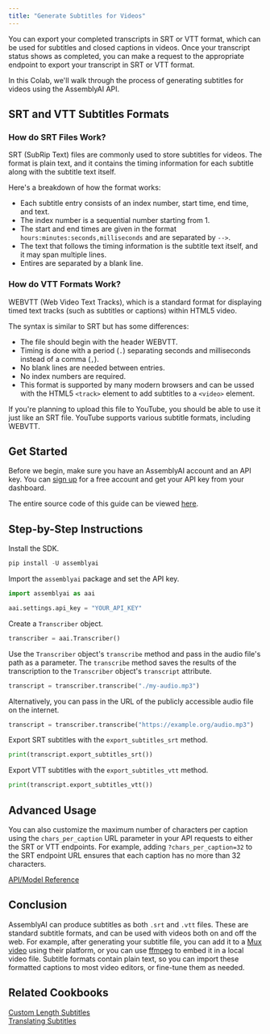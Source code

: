```yaml
---
title: "Generate Subtitles for Videos"
---
```


You can export your completed transcripts in SRT or VTT format, which can be used for subtitles and closed captions in videos. Once your transcript status shows as completed, you can make a request to the appropriate endpoint to export your transcript in SRT or VTT format.

In this Colab, we'll walk through the process of generating subtitles for videos using the AssemblyAI API.

## SRT and VTT Subtitles Formats

### How do SRT Files Work?

SRT (SubRip Text) files are commonly used to store subtitles for videos. The format is plain text, and it contains the timing information for each subtitle along with the subtitle text itself.

Here's a breakdown of how the format works:

- Each subtitle entry consists of an index number, start time, end time, and text.
- The index number is a sequential number starting from 1.
- The start and end times are given in the format `hours:minutes:seconds,milliseconds` and are separated by `-->`.
- The text that follows the timing information is the subtitle text itself, and it may span multiple lines.
- Entires are separated by a blank line.

### How do VTT Formats Work?

WEBVTT (Web Video Text Tracks), which is a standard format for displaying timed text tracks (such as subtitles or captions) within HTML5 video.

The syntax is similar to SRT but has some differences:

- The file should begin with the header WEBVTT.
- Timing is done with a period (`.`) separating seconds and milliseconds instead of a comma (`,`).
- No blank lines are needed between entries.
- No index numbers are required.
- This format is supported by many modern browsers and can be ussed with the HTML5 `<track>` element to add subtitles to a `<video>` element.

If you're planning to upload this file to YouTube, you should be able to use it just like an SRT file. YouTube supports various subtitle formats, including WEBVTT.

## Get Started

Before we begin, make sure you have an AssemblyAI account and an API key. You can [sign up](https://assemblyai.com/dashboard/signup) for a free account and get your API key from your dashboard.

The entire source code of this guide can be viewed [here](https://github.com/AssemblyAI-Examples/docs-snippets/tree/main/subtitles).

## Step-by-Step Instructions

Install the SDK.

```python
pip install -U assemblyai
```

Import the `assemblyai` package and set the API key.

```python
import assemblyai as aai

aai.settings.api_key = "YOUR_API_KEY"
```

Create a `Transcriber` object.

```python
transcriber = aai.Transcriber()
```

Use the `Transcriber` object's `transcribe` method and pass in the audio file's path as a parameter. The `transcribe` method saves the results of the transcription to the `Transcriber` object's `transcript` attribute.

```python
transcript = transcriber.transcribe("./my-audio.mp3")
```

Alternatively, you can pass in the URL of the publicly accessible audio file on the internet.

```python
transcript = transcriber.transcribe("https://example.org/audio.mp3")
```

Export SRT subtitles with the `export_subtitles_srt` method.

```python
print(transcript.export_subtitles_srt())
```

Export VTT subtitles with the `export_subtitles_vtt` method.

```python
print(transcript.export_subtitles_vtt())
```

## Advanced Usage

You can also customize the maximum number of characters per caption using the `chars_per_caption` URL parameter in your API requests to either the SRT or VTT endpoints. For example, adding `?chars_per_caption=32` to the SRT endpoint URL ensures that each caption has no more than 32 characters.

[API/Model Reference](https://www.assemblyai.com/docs/models/speech-recognition#export-srt-or-vtt-caption-files)

## Conclusion

AssemblyAI can produce subtitles as both `.srt` and `.vtt` files. These are standard subtitle formats, and can be used with videos both on and off the web. For example, after generating your subtitle file, you can add it to a [Mux video](https://www.assemblyai.com/blog/how-to-add-subtitles-to-your-mux-videos-with-python/) using their platform, or you can use [ffmpeg](https://amiaopensource.github.io/ffmprovisr/#embed_subtitles) to embed it in a local video file. Subtitle formats contain plain text, so you can import these formatted captions to most video editors, or fine-tune them as needed.

## Related Cookbooks

[Custom Length Subtitles](core-transcription/subtitle_creation_by_word_count.ipynb)  
[Translating Subtitles](core-transcription/translate_subtitles.ipynb)
